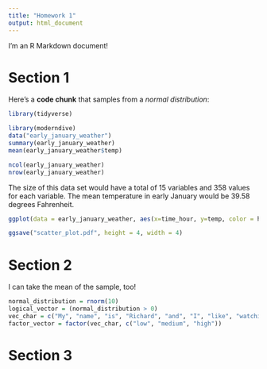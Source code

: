```yaml
---
title: "Homework 1"
output: html_document
---
```


I'm an R Markdown document! 

# Section 1

Here's a **code chunk** that samples from 
a _normal distribution_:

```r
library(tidyverse)
```

```r
library(moderndive)
data("early_january_weather")
summary(early_january_weather)
mean(early_january_weather$temp)
```

```r
ncol(early_january_weather)
nrow(early_january_weather)
```

The size of this data set would have a total of 15 variables and 358 values for each variable. The mean temperature in early January would be 39.58 degrees Fahrenheit.

```r
ggplot(data = early_january_weather, aes(x=time_hour, y=temp, color = humid)) + geom_point() 

ggsave("scatter_plot.pdf", height = 4, width = 4)
```


# Section 2

I can take the mean of the sample, too!

```r

normal_distribution = rnorm(10)
logical_vector = (normal_distribution > 0)
vec_char = c("My", "name", "is", "Richard", "and", "I", "like", "watching", "TV", "shows")
factor_vector = factor(vec_char, c("low", "medium", "high"))

```

# Section 3